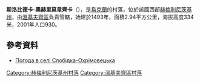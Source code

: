 {{coord|49|5|40|N|27|15|18|E|scale:100000|display=title}}

'''斯洛比德卡-奧赫里莫韋齊卡'''（{{lang-uk|Слобідка-Охрімовецька}}），是[[烏克蘭|烏克蘭]]的村落，位於該國西部[[赫梅利尼茨基州|赫梅利尼茨基州]]，由[[溫基夫齊區|溫基夫齊區]]負責管轄，始建於1493年，面積2.94平方公里，海拔高度334米，2001年人口930。

==參考資料==
* [http://weather.in.ua/ua/hmel'nickaja/24146 Погода в селі Слобідка-Охрімовецька]

{{DEFAULTSORT:Слобідка-Охрімовецька}}
[[Category:赫梅利尼茨基州村落|Category:赫梅利尼茨基州村落]]
[[Category:溫基夫齊區村落|Category:溫基夫齊區村落]]


{{Khmelnytskyi-geo-stub}}